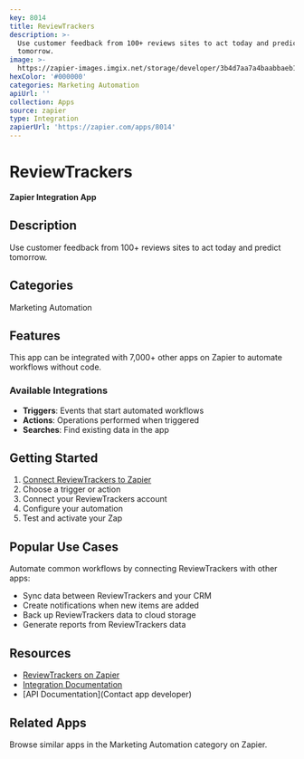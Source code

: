 ```yaml
---
key: 8014
title: ReviewTrackers
description: >-
  Use customer feedback from 100+ reviews sites to act today and predict
  tomorrow.
image: >-
  https://zapier-images.imgix.net/storage/developer/3b4d7aa7a4baabbaeb1a47039aae143e.png?auto=format%2Ccompress&ixlib=python-3.0.0&q=50
hexColor: '#000000'
categories: Marketing Automation
apiUrl: ''
collection: Apps
source: zapier
type: Integration
zapierUrl: 'https://zapier.com/apps/8014'
---
```

# ReviewTrackers

**Zapier Integration App**

## Description

Use customer feedback from 100+ reviews sites to act today and predict tomorrow.

## Categories

Marketing Automation

## Features

This app can be integrated with 7,000+ other apps on Zapier to automate workflows without code.

### Available Integrations

- **Triggers**: Events that start automated workflows
- **Actions**: Operations performed when triggered
- **Searches**: Find existing data in the app

## Getting Started

1. [Connect ReviewTrackers to Zapier](https://zapier.com/apps/8014)
2. Choose a trigger or action
3. Connect your ReviewTrackers account
4. Configure your automation
5. Test and activate your Zap

## Popular Use Cases

Automate common workflows by connecting ReviewTrackers with other apps:

- Sync data between ReviewTrackers and your CRM
- Create notifications when new items are added
- Back up ReviewTrackers data to cloud storage
- Generate reports from ReviewTrackers data

## Resources

- [ReviewTrackers on Zapier](https://zapier.com/apps/8014)
- [Integration Documentation](https://zapier.com/apps/8014/integrations)
- [API Documentation](Contact app developer)

## Related Apps

Browse similar apps in the Marketing Automation category on Zapier.
